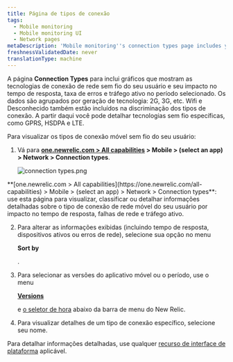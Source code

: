 ```yaml
---
title: Página de tipos de conexão
tags:
  - Mobile monitoring
  - Mobile monitoring UI
  - Network pages
metaDescription: 'Mobile monitoring''s connection types page includes your mobile wireless connection types and their response time, network failure rate, and traffic.'
freshnessValidatedDate: never
translationType: machine
---
```



A página <DNT>**Connection Types**</DNT> para <InlinePopover type="mobile"/>inclui gráficos que mostram as tecnologias de conexão de rede sem fio do seu usuário e seu impacto no tempo de resposta, taxa de erros e tráfego ativo no período selecionado. Os dados são agrupados por geração de tecnologia: 2G, 3G, etc. Wifi e Desconhecido também estão incluídos na discriminação dos tipos de conexão. A partir daqui você pode detalhar tecnologias sem fio específicas, como GPRS, HSDPA e LTE.

Para visualizar os tipos de conexão móvel sem fio do seu usuário:

1. Vá para <DNT>**[one.newrelic.com > All capabilities](https://one.newrelic.com/all-capabilities) > Mobile > (select an app) > Network > Connection types**</DNT>.

   <img
     title="connection types.png"
     alt="connection types.png"
     src={mobileConnectionTypesSummary}
   />

<figcaption>
  <DNT>**[one.newrelic.com > All capabilities](https://one.newrelic.com/all-capabilities) > Mobile > (select an app) > Network > Connection types**</DNT>: use esta página para visualizar, classificar ou detalhar informações detalhadas sobre o tipo de conexão de rede móvel do seu usuário por impacto no tempo de resposta, falhas de rede e tráfego ativo.
</figcaption>

2. Para alterar as informações exibidas (incluindo tempo de resposta, dispositivos ativos ou erros de rede), selecione sua opção no menu

   <DNT>**Sort by**</DNT>

   .

3. Para selecionar as versões do aplicativo móvel ou o período, use o menu

   <DNT>[**Versions**](/docs/mobile-apps/versions)</DNT>

   e [o seletor de hora](/docs/query-your-data/explore-query-data/dashboards/manage-your-dashboard/#dash-time-picker) abaixo da barra de menu do New Relic.

4. Para visualizar detalhes de um tipo de conexão específico, selecione seu nome.

Para detalhar informações detalhadas, use qualquer [recurso de interface de plataforma](/docs/new-relic-solutions/new-relic-one/introduction-new-relic-platform) aplicável.